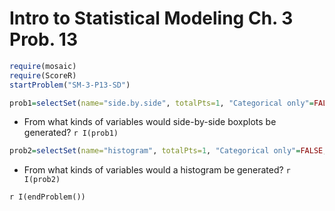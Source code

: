 Intro to Statistical Modeling Ch. 3 Prob. 13 
========================================================
```r
require(mosaic)
require(ScoreR)
startProblem("SM-3-P13-SD")
```

```r
prob1=selectSet(name="side.by.side", totalPts=1, "Categorical only"=FALSE, "Quantitative only"=FALSE, "One categorical and one quantitative"=TRUE, "Varies according to situation"=FALSE)
```
* From what kinds of variables would side-by-side boxplots be
  generated? `r I(prob1)`

```r
prob2=selectSet(name="histogram", totalPts=1, "Categorical only"=FALSE, "Quantitative only"=TRUE, "One categorical and one quantitative"=FALSE, "Varies according to situation"=FALSE)
```
* From what kinds of variables would a histogram be generated? `r I(prob2)`

`r I(endProblem())`
